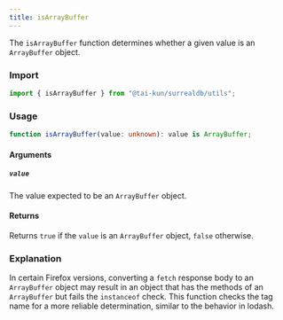 ```yaml
---
title: isArrayBuffer
---
```


The `isArrayBuffer` function determines whether a given value is an `ArrayBuffer` object.

### Import

```ts
import { isArrayBuffer } from "@tai-kun/surrealdb/utils";
```

### Usage

```ts
function isArrayBuffer(value: unknown): value is ArrayBuffer;
```

#### Arguments

##### `value`

The value expected to be an `ArrayBuffer` object.

#### Returns

Returns `true` if the `value` is an `ArrayBuffer` object, `false` otherwise.

### Explanation

In certain Firefox versions, converting a `fetch` response body to an `ArrayBuffer` object may result in an object that has the methods of an `ArrayBuffer` but fails the `instanceof` check. This function checks the tag name for a more reliable determination, similar to the behavior in lodash.
